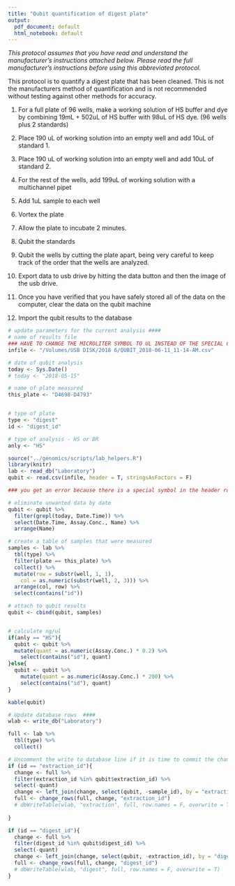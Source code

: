 ```yaml
---
title: "Qubit quantification of digest plate"
output:
  pdf_document: default
  html_notebook: default
---
```


*This protocol assumes that you have read and understand the manufacturer’s instructions attached below.  Please read the full manufacturer’s instructions before using this abbreviated protocol.*

This protocol is to quantify a digest plate that has been cleaned.  This is not the manufacturers method of quantification and is not recommended without testing against other methods for accuracy.  

1. For a full plate of 96 wells, make a working solution of HS buffer and dye by combining 19mL + 502uL of HS buffer with 98uL of HS dye.  (96 wells plus 2 standards)

2. Place 190 uL of working solution into an empty well and add 10uL of standard 1.
3. Place 190 uL of working solution into an empty well and add 10uL of standard 2.
4. For the rest of the wells, add 199uL of working solution with a multichannel pipet
5. Add 1uL sample to each well
5. Vortex the plate
6. Allow the plate to incubate 2 minutes.
6. Qubit the standards
7. Qubit the wells by cutting the plate apart, being very careful to keep track of the order that the wells are analyzed.
8. Export data to usb drive by hitting the data button and then the image of the usb drive.
9. Once you have verified that you have safely stored all of the data on the computer, clear the data on the qubit machine

10. Import the qubit results to the database

```r
# update parameters for the current analysis ####
# name of results file
### HAVE TO CHANGE THE MICROLITER SYMBOL TO UL INSTEAD OF THE SPECIAL CHARACTER ###
infile <- "/Volumes/USB DISK/2018 6/QUBIT_2018-06-11_11-14-AM.csv"

# date of qubit analysis
today <- Sys.Date()
# today <- "2018-05-15"

# name of plate measured
this_plate <- "D4698-D4793"


# type of plate 
type <- "digest"
id <- "digest_id"

# type of analysis - HS or BR
anly <- "HS"
```

```r
source("../genomics/scripts/lab_helpers.R")
library(knitr)
lab <- read_db("Laboratory")
qubit <- read.csv(infile, header = T, stringsAsFactors = F)

### you get an error because there is a special symbol in the header row, change micro symbol to u ###

# eliminate unwanted data by date
qubit <- qubit %>% 
  filter(grepl(today, Date.Time)) %>% 
  select(Date.Time, Assay.Conc., Name) %>% 
  arrange(Name)

# create a table of samples that were measured
samples <- lab %>%
  tbl(type) %>%
  filter(plate == this_plate) %>%
  collect() %>%
  mutate(row = substr(well, 1, 1), 
    col = as.numeric(substr(well, 2, 3))) %>% 
  arrange(col, row) %>% 
  select(contains("id"))

# attach to qubit results
qubit <- cbind(qubit, samples)


# calculate ng/ul
if(anly == "HS"){
  qubit <- qubit %>% 
  mutate(quant = as.numeric(Assay.Conc.) * 0.2) %>% 
    select(contains("id"), quant)
}else{
  qubit <- qubit %>% 
    mutate(quant = as.numeric(Assay.Conc.) * 200) %>% 
    select(contains("id"), quant)
}

kable(qubit)
```

```r
# Update database rows  ####
wlab <- write_db("Laboratory")

full <- lab %>%
  tbl(type) %>%
  collect()


```

```r
# Uncomment the write to database line if it is time to commit the changes to the databse.
if (id == "extraction_id"){
  change <- full %>%
  filter(extraction_id %in% qubit$extraction_id) %>% 
  select(-quant)
  change <- left_join(change, select(qubit, -sample_id), by = "extraction_id") 
  full <- change_rows(full, change, "extraction_id")
  # dbWriteTable(wlab, "extraction", full, row.names = F, overwrite = T)
  
}

if (id == "digest_id"){
  change <- full %>%
  filter(digest_id %in% qubit$digest_id) %>% 
  select(-quant)
  change <- left_join(change, select(qubit, -extraction_id), by = "digest_id") 
  full <- change_rows(full, change, "digest_id")
  # dbWriteTable(wlab, "digest", full, row.names = F, overwrite = T)
}
```



